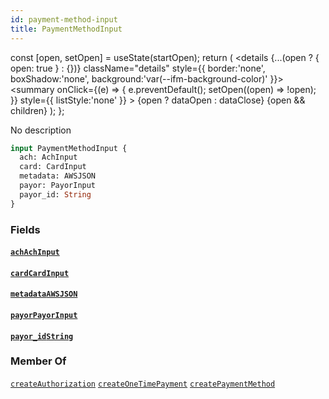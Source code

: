 ```yaml
---
id: payment-method-input
title: PaymentMethodInput
---
```









  const [open, setOpen] = useState(startOpen);
  return (
    <details {...(open ? { open: true } : {})} className="details" style={{ border:'none', boxShadow:'none', background:'var(--ifm-background-color)' }}>
      <summary
        onClick={(e) => {
          e.preventDefault();
          setOpen((open) => !open);
        }}
        style={{ listStyle:'none' }}
      >
      {open ? dataOpen : dataClose}
      </summary>
      {open && children}
    </details>
  );
};








No description


```graphql
input PaymentMethodInput {
  ach: AchInput
  card: CardInput
  metadata: AWSJSON
  payor: PayorInput
  payor_id: String
}
```




### Fields

#### [`ach`](#)<Bullet />[`AchInput`](/docs/api/types/inputs/ach-input)  
> 
> 
> 
> 

#### [`card`](#)<Bullet />[`CardInput`](/docs/api/types/inputs/card-input)  
> 
> 
> 
> 

#### [`metadata`](#)<Bullet />[`AWSJSON`](/docs/api/types/scalars/awsjson)  
> 
> 
> 
> 

#### [`payor`](#)<Bullet />[`PayorInput`](/docs/api/types/inputs/payor-input)  
> 
> 
> 
> 

#### [`payor_id`](#)<Bullet />[`String`](/docs/api/types/scalars/string)  
> 
> 
> 
> 



### Member Of

[`createAuthorization`](/docs/api/api/mutations/create-authorization)  <Badge class="badge badge--secondary" text="mutation"/><Bullet />[`createOneTimePayment`](/docs/api/api/mutations/create-one-time-payment)  <Badge class="badge badge--secondary" text="mutation"/><Bullet />[`createPaymentMethod`](/docs/api/api/mutations/create-payment-method)  <Badge class="badge badge--secondary" text="mutation"/>

